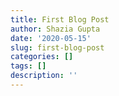 ```yaml
---
title: First Blog Post
author: Shazia Gupta
date: '2020-05-15'
slug: first-blog-post
categories: []
tags: []
description: ''
---
```

